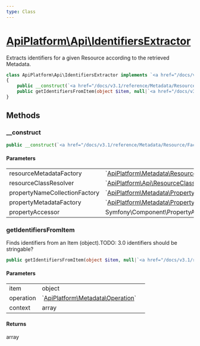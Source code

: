 ```yaml
---
type: Class
---
```


# [ApiPlatform\Api\IdentifiersExtractor](/docs/v3.1/reference/Api/IdentifiersExtractor)


Extracts identifiers for a given Resource according to the retrieved Metadata.



```php
class ApiPlatform\Api\IdentifiersExtractor implements `<a href="/docs/v3.1/reference/Api/IdentifiersExtractorInterface">ApiPlatform\Api\IdentifiersExtractorInterface</a>`
{
    public __construct(`<a href="/docs/v3.1/reference/Metadata/Resource/Factory/ResourceMetadataCollectionFactoryInterface">ApiPlatform\Metadata\Resource\Factory\ResourceMetadataCollectionFactoryInterface</a>` $resourceMetadataFactory, `<a href="/docs/v3.1/reference/Api/ResourceClassResolverInterface">ApiPlatform\Api\ResourceClassResolverInterface</a>` $resourceClassResolver, `<a href="/docs/v3.1/reference/Metadata/Property/Factory/PropertyNameCollectionFactoryInterface">ApiPlatform\Metadata\Property\Factory\PropertyNameCollectionFactoryInterface</a>` $propertyNameCollectionFactory, `<a href="/docs/v3.1/reference/Metadata/Property/Factory/PropertyMetadataFactoryInterface">ApiPlatform\Metadata\Property\Factory\PropertyMetadataFactoryInterface</a>` $propertyMetadataFactory, null|Symfony\Component\PropertyAccess\PropertyAccessorInterface $propertyAccessor)
    public getIdentifiersFromItem(object $item, null|`<a href="/docs/v3.1/reference/Metadata/Operation">ApiPlatform\Metadata\Operation</a>` $operation, array $context): array
}
```
## Methods

### __construct



```php
public __construct(`<a href="/docs/v3.1/reference/Metadata/Resource/Factory/ResourceMetadataCollectionFactoryInterface">ApiPlatform\Metadata\Resource\Factory\ResourceMetadataCollectionFactoryInterface</a>` $resourceMetadataFactory, `<a href="/docs/v3.1/reference/Api/ResourceClassResolverInterface">ApiPlatform\Api\ResourceClassResolverInterface</a>` $resourceClassResolver, `<a href="/docs/v3.1/reference/Metadata/Property/Factory/PropertyNameCollectionFactoryInterface">ApiPlatform\Metadata\Property\Factory\PropertyNameCollectionFactoryInterface</a>` $propertyNameCollectionFactory, `<a href="/docs/v3.1/reference/Metadata/Property/Factory/PropertyMetadataFactoryInterface">ApiPlatform\Metadata\Property\Factory\PropertyMetadataFactoryInterface</a>` $propertyMetadataFactory, null|Symfony\Component\PropertyAccess\PropertyAccessorInterface $propertyAccessor)
```

#### Parameters

<table><tbody>
<tr><td>resourceMetadataFactory</td><td>`<a href="/docs/v3.1/reference/Metadata/Resource/Factory/ResourceMetadataCollectionFactoryInterface">ApiPlatform\Metadata\Resource\Factory\ResourceMetadataCollectionFactoryInterface</a>`</td><td></td></tr><tr><td>resourceClassResolver</td><td>`<a href="/docs/v3.1/reference/Api/ResourceClassResolverInterface">ApiPlatform\Api\ResourceClassResolverInterface</a>`</td><td></td></tr><tr><td>propertyNameCollectionFactory</td><td>`<a href="/docs/v3.1/reference/Metadata/Property/Factory/PropertyNameCollectionFactoryInterface">ApiPlatform\Metadata\Property\Factory\PropertyNameCollectionFactoryInterface</a>`</td><td></td></tr><tr><td>propertyMetadataFactory</td><td>`<a href="/docs/v3.1/reference/Metadata/Property/Factory/PropertyMetadataFactoryInterface">ApiPlatform\Metadata\Property\Factory\PropertyMetadataFactoryInterface</a>`</td><td></td></tr><tr><td>propertyAccessor</td><td>Symfony\Component\PropertyAccess\PropertyAccessorInterface</td><td></td></tr>
</tbody>
</table>

### getIdentifiersFromItem

Finds identifiers from an Item (object).TODO: 3.0 identifiers should be stringable?

```php
public getIdentifiersFromItem(object $item, null|`<a href="/docs/v3.1/reference/Metadata/Operation">ApiPlatform\Metadata\Operation</a>` $operation, array $context): array
```

#### Parameters

<table><tbody>
<tr><td>item</td><td>object</td><td></td></tr><tr><td>operation</td><td>`<a href="/docs/v3.1/reference/Metadata/Operation">ApiPlatform\Metadata\Operation</a>`</td><td></td></tr><tr><td>context</td><td>array</td><td></td></tr>
</tbody>
</table>

#### Returns

array
